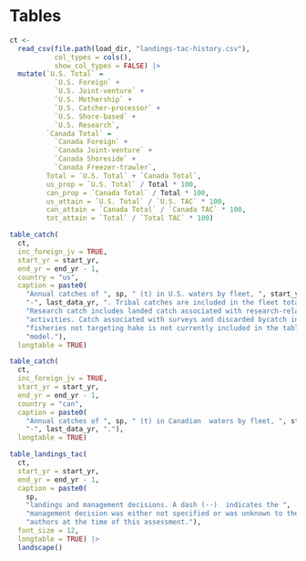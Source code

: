 \newpage

\rfoot{Tables}

# Tables {#sec:tables}

```r
ct <-
  read_csv(file.path(load_dir, "landings-tac-history.csv"),
           col_types = cols(),
           show_col_types = FALSE) |> 
  mutate(`U.S. Total` =
           `U.S. Foreign` +
           `U.S. Joint-venture` +
           `U.S. Mothership` +
           `U.S. Catcher-processor` +
           `U.S. Shore-based` +
           `U.S. Research`,
         `Canada Total` =
           `Canada Foreign` +
           `Canada Joint-venture` +
           `Canada Shoreside` +
           `Canada Freezer-trawler`,
         Total = `U.S. Total` + `Canada Total`,
         us_prop = `U.S. Total` / Total * 100,
         can_prop = `Canada Total` / Total * 100,
         us_attain = `U.S. Total` / `U.S. TAC` * 100,
         can_attain = `Canada Total` / `Canada TAC` * 100,
         tot_attain = `Total` / `Total TAC` * 100)

table_catch(
  ct,
  inc_foreign_jv = TRUE,
  start_yr = start_yr,
  end_yr = end_yr - 1,
  country = "us",
  caption = paste0(
    "Annual catches of ", sp, " (t) in U.S. waters by fleet, ", start_yr,
    "-", last_data_yr, ". Tribal catches are included in the fleet totals. ",
    "Research catch includes landed catch associated with research-related ",
    "activities. Catch associated with surveys and discarded bycatch in ",
    "fisheries not targeting hake is not currently included in the table or ",
    "model."),
  longtable = TRUE)
```

\clearpage

```r
table_catch(
  ct,
  inc_foreign_jv = TRUE,
  start_yr = start_yr,
  end_yr = end_yr - 1,
  country = "can",
  caption = paste0(
    "Annual catches of ", sp, " (t) in Canadian  waters by fleet, ", start_yr,
    "-", last_data_yr, "."),
  longtable = TRUE)
```


```r
table_landings_tac(
  ct,
  start_yr = start_yr,
  end_yr = end_yr - 1,
  caption = paste0(
    sp,
    "landings and management decisions. A dash (--)  indicates the ",
    "management decision was either not specified or was unknown to the ",
    "authors at the time of this assessment."),
  font_size = 12,
  longtable = TRUE) |> 
  landscape()
```
